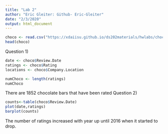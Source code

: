 ```yaml
---
title: "Lab 2"
author: "Eric Gleiter: Github- Eric-Gleiter"
date: "2/3/2020"
output: html_document
---
```


```r
choco <- read.csv("https://xdaiisu.github.io/ds202materials/hwlabs/choco.csv")
head(choco)
```

Question 1) 
```r
date <- choco$Review.Date
ratings <- choco$Rating
locations <- choco$Company.Location

numChoco <- length(ratings)
numChoco
```
There are 1852 chocolate bars that have been rated
Question 2)
```r
counts<-table(choco$Review.Date)
plot(date,ratings)
barplot(counts)

```
The number of ratings increased with year up until 2016 when it started to drop. 